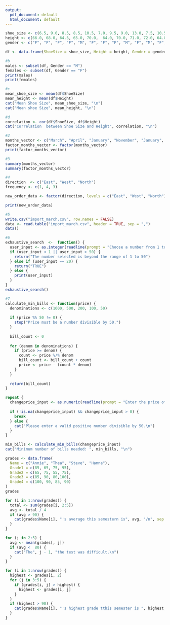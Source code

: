 ```yaml
---
output:
  pdf_document: default
  html_document: default
---
```

```r
shoe_size <- c(6.5, 9.0, 8.5, 8.5, 10.5, 7.0, 9.5, 9.0, 13.0, 7.5, 10.5, 8.5, 12.0, 10.5)
height <- c(66.0, 68.0, 64.5, 65.0, 70.0,  64.0, 70.0, 71.0, 72.0, 64.0, 74.0, 67.0, 71.0, 71.0)
gender <- c("F", "F", "F", "F", "M", "F", "F", "F", "M", "F", "M", "F", "M", "M")

df <- data.frame(ShoeSize = shoe_size, Height = height, Gender = gender)
```

```r
#b
males <- subset(df, Gender == "M")
females <- subset(df, Gender == "F")
print(males)
print(females)

#c
mean_shoe_size <- mean(df$ShoeSize)
mean_height <- mean(df$Height)
cat("Mean Shoe Size", mean_shoe_size, "\n")
cat("Mean shoe Size", mean_height, "\n")

#d
correlation <- cor(df$ShoeSize, df$Height)
cat("Correlation  between Shoe Size and Height", correlation, "\n")
```
```r
#2
months_vector <- c("March", "April", "January", "November", "January", "September", "October", "September", "November", "August", "juanuary", "November", "November", "February", "May", "August", "July", "December", "August", "September", "November", "February", "April")
factor_months_vector <- factor(months_vector)
print(factor_months_vector)
```
```r
#3
summary(months_vector)
summary(factor_months_vector)
```
```r
#4
direction  <- c("East", "West", "North")
frequency <- c(1, 4, 3)

new_order_data <- factor(direction, levels = c("East", "West", "North"))

print(new_order_data)
```
```r
#5
write.csv("import_march.csv", row.names = FALSE)
data <- read.table("import_march.csv", header = TRUE, sep = ",")
data()
```
```r
#6
exhaustive_search  <-  function() {
  user_input <- as.integer(readline(prompt = "Choose a number from 1 to 50: "))
  if (user_input < 1 || user_input > 50) {
    return("The number selected is beyond the range of 1 to 50")
  } else if (user_input == 20) {
    return("TRUE")
  } else {
    print(user_input)
  }
}
exhaustive_search()
```
```r
#7
calculate_min_bills <- function(price) {
  denominations <- c(1000, 500, 200, 100, 50)
  
  if (price %% 50 != 0) {
    stop("Price must be a number divisible by 50.")
  }
  
  bill_count <- 0
  
  for (denom in denominations) {
    if (price >= denom) {
      count <- price %/% denom
      bill_count <- bill_count + count
      price <- price - (count * denom)
    }
  }
  
  return(bill_count)
}

repeat {
  changeprice_input <- as.numeric(readline(prompt = "Enter the price of the snack (divisible by 50): "))
  
  if (!is.na(changeprice_input) && changeprice_input > 0) {
    break
  } else {
    cat("Please enter a valid positive number divisible by 50.\n")
  }
}

min_bills <- calculate_min_bills(changeprice_input)
cat("Minimum number of bills needed: ", min_bills, "\n")

```
```r
grades <- data.frame(
  Name = c("Annie", "Thea", "Steve", "Hanna"),
  Grade1 = c(85, 65, 75, 95),
  Grade2 = c(65, 75, 55, 75),
  Grade3 = c(85, 90, 80,100),
  Grade4 = c(100, 90, 85, 90)
)
grades
```
```r
for (i in 1:nrow(grades)) {
  total <- sum(grades[i, 2:5])
  avg <- total / 4
  if (avg > 90) {
    cat(grades$Name[i], "'s average this semestern is", avg, "/n", sep = "")
  }
}
```
```r
for (j in 2:5) {
  avg <- mean(grades[, j])
  if (avg <  80) {
    cat("The", j - 1, "the test was difficult.\n")
  }
}
```
```r
for (i in 1:nrow(grades)) {
  highest <- grades[i, 2]
  for (j in 3:5) {
    if (grades[i, j] > highest) {
      highest <- grades[i, j]
    }
  }
  if (highest > 90) {
    cat(grades$Name[i], "'s highest grade tthis semester is ", highest, "\n", sep = "")
  }
}
```

